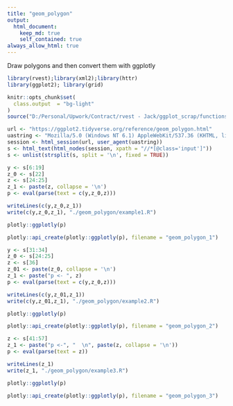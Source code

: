 ```yaml
---
title: "geom_polygon"
output: 
  html_document:
    keep_md: true
    self_contained: true
always_allow_html: true
---
```


Draw polygons and then convert them with ggplotly

```r
library(rvest);library(xml2);library(httr)
library(ggplot2); library(grid)

knitr::opts_chunk$set(
  class.output  = "bg-light"
)
source("D:/Personal/Upwork/Contract/rvest - Jack/ggplot_scrap/functions.R")
```

```r
url <- "https://ggplot2.tidyverse.org/reference/geom_polygon.html"
uastring <- "Mozilla/5.0 (Windows NT 6.1) AppleWebKit/537.36 (KHTML, like Gecko) Chrome/88.0.4324.190 Safari/537.36"
session <- html_session(url, user_agent(uastring))
s <- html_text(html_nodes(session, xpath = "//*[@class='input']"))
s <- unlist(strsplit(s, split = '\n', fixed = TRUE))
```

```r
y <- s[6:19]
z_0 <- s[22]
z <- s[24:25]
z_1 <- paste(z, collapse = '\n')
p <- eval(parse(text = c(y,z_0,z)))
```

```r
writeLines(c(y,z_0,z_1))
write(c(y,z_0,z_1), "./geom_polygon/example1.R")
```

```r
plotly::ggplotly(p)
```

```r
plotly::api_create(plotly::ggplotly(p), filename = "geom_polygon_1")
```

```r
y <- s[31:34]
z_0 <- s[24:25]
z <- s[36]
z_01 <- paste(z_0, collapse = '\n')
z_1 <- paste("p <- ", z)
p <- eval(parse(text = c(y,z_0,z)))
```

```r
writeLines(c(y,z_01,z_1))
write(c(y,z_01,z_1), "./geom_polygon/example2.R")
```

```r
plotly::ggplotly(p)
```

```r
plotly::api_create(plotly::ggplotly(p), filename = "geom_polygon_2")
```

```r
z <- s[41:57]
z_1 <- paste("p <-", "  \n", paste(z, collapse = '\n'))
p <- eval(parse(text = z))
```

```r
writeLines(z_1)
write(z_1, "./geom_polygon/example3.R")
```

```r
plotly::ggplotly(p)
```

```r
plotly::api_create(plotly::ggplotly(p), filename = "geom_polygon_3")
```